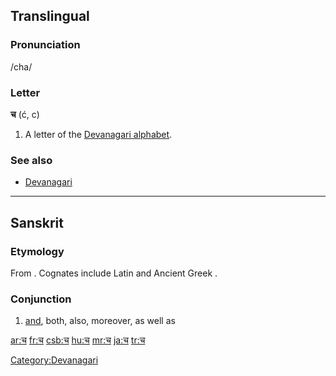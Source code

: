 ==Translingual==

===Pronunciation===
/cha/

===Letter===
'''च''' (ć, c)

# A letter of the [[Devanagari alphabet]].

===See also===
* [[w:Devanagari|Devanagari]]

[[Category:Devanagari]]

----

==Sanskrit==

===Etymology===
From {{proto|Indo-European|kʷe|and|lang=sa}}. Cognates include Latin {{term|-que|lang=la}} and Ancient Greek {{term|sc=polytonic|τε|tr=te|lang=grc}}.

===Conjunction===
{{infl|sa|conjunction|sc=Deva|tr=ca}}

# [[and]], both, also, moreover, as well as

[[ar:च]]
[[fr:च]]
[[csb:च]]
[[hu:च]]
[[mr:च]]
[[ja:च]]
[[tr:च]]